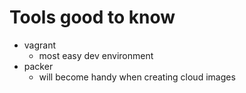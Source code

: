 # Tools good to know

- vagrant
    - most easy dev environment
- packer
    - will become handy when creating cloud images
